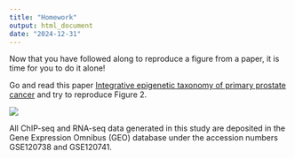 ```yaml
---
title: "Homework"
output: html_document
date: "2024-12-31"
---
```


Now that you have followed along to reproduce a figure from a paper, it is time
for you to do it alone!

Go and read this paper [Integrative epigenetic taxonomy of primary prostate cancer](https://www.nature.com/articles/s41467-018-07270-2) and try to reproduce
Figure 2.

![](imgs/fig2.png)

All ChIP-seq and RNA-seq data generated in this study are deposited in the Gene Expression Omnibus (GEO) database under the accession numbers GSE120738 and GSE120741.
